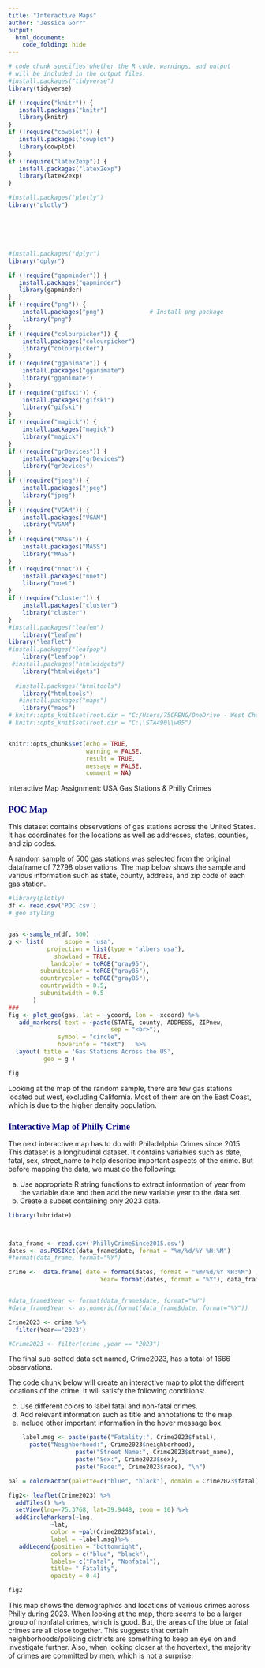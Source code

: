 ---
title: "Interactive Maps"
author: "Jessica Gorr"
output:
  html_document:
    code_folding: hide
---


<style type="text/css">

/* Table of content - navigation */
div#TOC li {
    list-style:none;
    background-color:skyblue;
    background-image:none;
    background-repeat:none;
    background-position:0;
    font-family: Arial, Helvetica, sans-serif;
    color: darkred;
}

h1.title {
  font-size: 24px;
  color: DarkRed;
  text-align: center;
}

h4.author { /* Header 4 - and the author and data headers use this too  */
    font-size: 18px;
  font-family: "Times New Roman", Times, serif;
  color: DarkRed;
  text-align: center;
}
h4.date { /* Header 4 - and the author and data headers use this too  */
  font-size: 18px;
  font-family: "Times New Roman", Times, serif;
  color: DarkBlue;
  text-align: center;
}
h1 { /* Header 3 - and the author and data headers use this too  */
    font-size: 22px;
    font-family: "Times New Roman", Times, serif;
    color: darkred;
    text-align: center;
}
h2 { /* Header 3 - and the author and data headers use this too  */
    font-size: 18px;
    font-family: "Times New Roman", Times, serif;
    color: navy;
    text-align: left;
}

h3 { /* Header 3 - and the author and data headers use this too  */
    font-size: 15px;
    font-family: "Times New Roman", Times, serif;
    color: navy;
    text-align: left;
}

h4 { /* Header 4 - and the author and data headers use this too  */
    font-size: 18px;
    font-family: "Times New Roman", Times, serif;
    color: darkred;
    text-align: left;
}
</style>

```{r setup, include=FALSE}
# code chunk specifies whether the R code, warnings, and output 
# will be included in the output files.
#install.packages("tidyverse")
library(tidyverse)

if (!require("knitr")) {
   install.packages("knitr")
   library(knitr)
}
if (!require("cowplot")) {
   install.packages("cowplot")
   library(cowplot)
}
if (!require("latex2exp")) {
   install.packages("latex2exp")
   library(latex2exp)
}

#install.packages("plotly")
library("plotly")






#install.packages("dplyr")
library("dplyr")

if (!require("gapminder")) {
   install.packages("gapminder")
   library(gapminder)
}
if (!require("png")) {
    install.packages("png")             # Install png package
    library("png")
}
if (!require("colourpicker")) {
    install.packages("colourpicker")              
    library("colourpicker")
}
if (!require("gganimate")) {
    install.packages("gganimate")              
    library("gganimate")
}
if (!require("gifski")) {
    install.packages("gifski")              
    library("gifski")
}
if (!require("magick")) {
    install.packages("magick")              
    library("magick")
}
if (!require("grDevices")) {
    install.packages("grDevices")              
    library("grDevices")
}
if (!require("jpeg")) {
    install.packages("jpeg")              
    library("jpeg")
}
if (!require("VGAM")) {
    install.packages("VGAM")              
    library("VGAM")
}
if (!require("MASS")) {
    install.packages("MASS")              
    library("MASS")
}
if (!require("nnet")) {
    install.packages("nnet")              
    library("nnet")
}
if (!require("cluster")) {
    install.packages("cluster")              
    library("cluster")
}
#install.packages("leafem")              
    library("leafem")
library("leaflet")
#install.packages("leafpop")              
    library("leafpop")
 #install.packages("htmlwidgets")              
    library("htmlwidgets")
 
  #install.packages("htmltools")              
    library("htmltools")
   #install.packages("maps")              
    library("maps")
# knitr::opts_knit$set(root.dir = "C:/Users/75CPENG/OneDrive - West Chester University of PA/Documents")
# knitr::opts_knit$set(root.dir = "C:\\STA490\\w05")


knitr::opts_chunk$set(echo = TRUE,       
                      warning = FALSE,   
                      result = TRUE,   
                      message = FALSE,
                      comment = NA)
```

Interactive Map Assignment: USA Gas Stations & Philly Crimes

## POC Map

This dataset contains observations of gas stations across the United States. It has coordinates for the locations as well as addresses, states, counties, and zip codes.

A random sample of 500 gas stations was selected from the original dataframe of 72798 observations. The map below shows the sample and various information such as state, county, address, and zip code of each gas station.

```{r, fig.align='center'}

#library(plotly)
df <- read.csv('POC.csv')
# geo styling


gas <-sample_n(df, 500)
g <- list(      scope = 'usa',
           projection = list(type = 'albers usa'),
             showland = TRUE,
            landcolor = toRGB("gray95"),
         subunitcolor = toRGB("gray85"),
         countrycolor = toRGB("gray85"),
         countrywidth = 0.5,
         subunitwidth = 0.5
       )
###
fig <- plot_geo(gas, lat = ~ycoord, lon = ~xcoord) %>% 
   add_markers( text = ~paste(STATE, county, ADDRESS, ZIPnew, 
                             sep = "<br>"),
              symbol = "circle", 
              hoverinfo = "text")   %>%  
  layout( title = 'Gas Stations Across the US', 
          geo = g )

fig

```

Looking at the map of the random sample, there are few gas stations located out west, excluding California. Most of them are on the East Coast, which is due to the higher density population.

## Interactive Map of Philly Crime

The next interactive map has to do with Philadelphia Crimes since 2015. This dataset is a longitudinal dataset. It contains variables such as date, fatal, sex, street_name to help describe important aspects of the crime. But before mapping the data, we must do the following:

a.  Use appropriate R string functions to extract information of year from the variable date and then add the new variable year to the data set.
b.  Create a subset containing only 2023 data.

```{r, fig.align='center'}
library(lubridate) 



data_frame <- read.csv('PhillyCrimeSince2015.csv')
dates <- as.POSIXct(data_frame$date, format = "%m/%d/%Y %H:%M")
#format(data_frame, format="%Y")

crime <-  data.frame( date = format(dates, format = "%m/%d/%Y %H:%M") ,
                          Year= format(dates, format = "%Y"), data_frame)


#data_frame$Year <- format(data_frame$date, format="%Y")
#data_frame$Year <- as.numeric(format(data_frame$date, format="%Y"))

Crime2023 <- crime %>%
  filter(Year=='2023')

#Crime2023 <- filter(crime ,year == "2023") 
```

The final sub-setted data set named, Crime2023, has a total of 1666 observations.

The code chunk below will create an interactive map to plot the different locations of the crime. It will satisfy the following conditions:

c.  Use different colors to label fatal and non-fatal crimes.
d.  Add relevant information such as title and annotations to the map.
e.  Include other important information in the hover message box.

```{r, fig.align='center'}
    label.msg <- paste(paste("Fatality:", Crime2023$fatal),
      paste("Neighborhood:", Crime2023$neighborhood),    
                   paste("Street Name:", Crime2023$street_name),
                   paste("Sex:", Crime2023$sex),
                   paste("Race:", Crime2023$race), "\n")

pal = colorFactor(palette=c("blue", "black"), domain = Crime2023$fatal)

fig2<- leaflet(Crime2023) %>%
  addTiles() %>% 
  setView(lng=-75.3768, lat=39.9448, zoom = 10) %>%
  addCircleMarkers(~lng, 
            ~lat,
            color = ~pal(Crime2023$fatal), 
            label = ~label.msg)%>%
   addLegend(position = "bottomright", 
            colors = c("blue", "black"),
            labels= c("Fatal", "Nonfatal"),
            title= " Fatality",
            opacity = 0.4) 

fig2
```
This map shows the demographics and locations of various crimes across Philly during 2023. When looking at the map, there seems to be a larger group of nonfatal crimes, which is good. But, the areas of the blue or fatal crimes are all close together. This suggests that certain neighborhoods/policing districts are something to keep an eye on and investigate further. Also, when looking closer at the hovertext, the majority of crimes are committed by men, which is not a surprise.